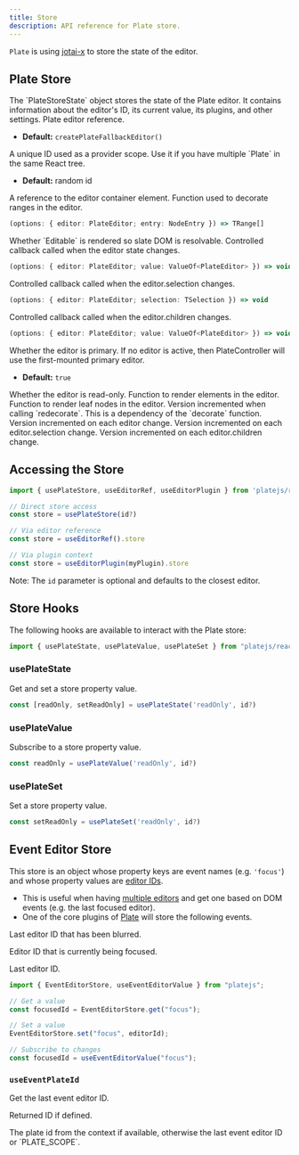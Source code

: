 ```yaml
---
title: Store
description: API reference for Plate store.
---
```


`Plate` is using [jotai-x](https://github.com/udecode/jotai-x) to store the state of the editor.

## Plate Store

<API name="Store">
The `PlateStoreState` object stores the state of the Plate editor. It contains information about the editor's ID, its current value, its plugins, and other settings.

<APIState>
<APIItem name="editor" type="PlateEditor">
Plate editor reference.

- **Default:** `createPlateFallbackEditor()`
  </APIItem>

<APIItem name="id" type="string">
A unique ID used as a provider scope. Use it if you have multiple `Plate` in the same React tree.

- **Default:** random id
  </APIItem>

<APIItem name="containerRef" type="React.RefObject<HTMLDivElement>">
  A reference to the editor container element.
</APIItem>

<APIItem name="decorate" type="function" optional>
Function used to decorate ranges in the editor.

```ts
(options: { editor: PlateEditor; entry: NodeEntry }) => TRange[]
```

</APIItem>

<APIItem name="isMounted" type="boolean" optional>
  Whether `Editable` is rendered so slate DOM is resolvable.
</APIItem>

<APIItem name="onChange" type="function" optional>
Controlled callback called when the editor state changes.

```ts
(options: { editor: PlateEditor; value: ValueOf<PlateEditor> }) => void
```

</APIItem>

<APIItem name="onSelectionChange" type="function" optional>
Controlled callback called when the editor.selection changes.

```ts
(options: { editor: PlateEditor; selection: TSelection }) => void
```

</APIItem>

<APIItem name="onValueChange" type="function" optional>
Controlled callback called when the editor.children changes.

```ts
(options: { editor: PlateEditor; value: ValueOf<PlateEditor> }) => void
```

</APIItem>

<APIItem name="primary" type="boolean" optional>
Whether the editor is primary. If no editor is active, then PlateController will use the first-mounted primary editor.

- **Default:** `true`
  </APIItem>

<APIItem name="readOnly" type="boolean" optional>
  Whether the editor is read-only.
</APIItem>

<APIItem name="renderElement" type="function" optional>
  Function to render elements in the editor.
</APIItem>

<APIItem name="renderLeaf" type="function" optional>
  Function to render leaf nodes in the editor.
</APIItem>

<APIItem name="versionDecorate" type="number" optional>
  Version incremented when calling `redecorate`. This is a dependency of the `decorate`
  function.
</APIItem>

<APIItem name="versionEditor" type="number" optional>
  Version incremented on each editor change.
</APIItem>

<APIItem name="versionSelection" type="number" optional>
  Version incremented on each editor.selection change.
</APIItem>

<APIItem name="versionValue" type="number" optional>
Version incremented on each editor.children change.
</APIItem>
</APIState>
</API>

## Accessing the Store

```ts
import { usePlateStore, useEditorRef, useEditorPlugin } from 'platejs/react'

// Direct store access
const store = usePlateStore(id?)

// Via editor reference
const store = useEditorRef().store

// Via plugin context
const store = useEditorPlugin(myPlugin).store
```

Note: The `id` parameter is optional and defaults to the closest editor.

## Store Hooks

The following hooks are available to interact with the Plate store:

```ts
import { usePlateState, usePlateValue, usePlateSet } from "platejs/react";
```

### usePlateState

Get and set a store property value.

```ts
const [readOnly, setReadOnly] = usePlateState('readOnly', id?)
```

### usePlateValue

Subscribe to a store property value.

```ts
const readOnly = usePlateValue('readOnly', id?)
```

### usePlateSet

Set a store property value.

```ts
const setReadOnly = usePlateSet('readOnly', id?)
```

## Event Editor Store

This store is an object whose property keys are event names (e.g. `'focus'`) and whose property values are [editor IDs](Plate#id).

- This is useful when having [multiple editors](multiple-editors) and get one based on DOM events (e.g. the last focused editor).
- One of the core plugins of [Plate](Plate) will store the following events.

<API name="EventEditorStore">
<APIState>
<APIItem name="blur" type="string | null">

Last editor ID that has been blurred.

</APIItem>

<APIItem name="focus" type="string | null">

Editor ID that is currently being focused.

</APIItem>

<APIItem name="last" type="string | null">

Last editor ID.

</APIItem>
</APIState>
</API>

```ts
import { EventEditorStore, useEventEditorValue } from "platejs";

// Get a value
const focusedId = EventEditorStore.get("focus");

// Set a value
EventEditorStore.set("focus", editorId);

// Subscribe to changes
const focusedId = useEventEditorValue("focus");
```

### `useEventPlateId`

Get the last event editor ID.

<API name="useEventPlateId">
<APIParameters>
<APIItem name="id" type="string | null">

Returned ID if defined.

</APIItem>
</APIParameters>

<APIReturns type="string">
  The plate id from the context if available, otherwise the last event editor
  ID or `PLATE_SCOPE`.
</APIReturns>
</API>
